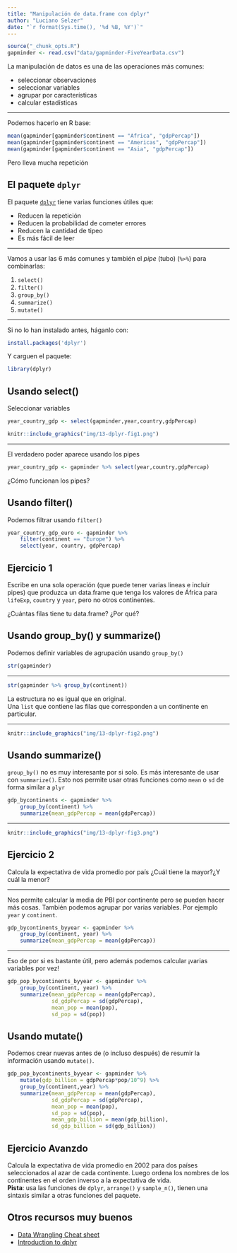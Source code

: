 ```yaml
---
title: "Manipulación de data.frame con dplyr"
author: "Luciano Selzer"
date: "`r format(Sys.time(), '%d %B, %Y')`"
---
```


```r
source("_chunk_opts.R")
gapminder <- read.csv("data/gapminder-FiveYearData.csv")
```


La manipulación de datos es una de las operaciones más comunes:

+ seleccionar observaciones
+ seleccionar variables
+ agrupar por características
+ calcular estadísticas

---

Podemos hacerlo en R base:

```r
mean(gapminder[gapminder$continent == "Africa", "gdpPercap"])
mean(gapminder[gapminder$continent == "Americas", "gdpPercap"])
mean(gapminder[gapminder$continent == "Asia", "gdpPercap"])
```

Pero lleva mucha repetición


## El paquete `dplyr`

El paquete [`dplyr`](https://cran.r-project.org/web/packages/dplyr/dplyr.pdf)
tiene varias funciones útiles que:

+ Reducen la repetición
+ Reducen la probabilidad de cometer errores
+ Reducen la cantidad de tipeo
+ Es más fácil de leer

---

Vamos a usar las 6 más comunes y también el *pipe* (tubo) (`%>%`) para 
combinarlas:

1. `select()`
2. `filter()`
3. `group_by()`
4. `summarize()`
5. `mutate()`

---

Si no lo han instalado antes, háganlo con:


```r
install.packages('dplyr')
```

Y carguen el paquete:

```r
library(dplyr)
```

## Usando select()

Seleccionar variables

```r
year_country_gdp <- select(gapminder,year,country,gdpPercap)
```


```r
knitr::include_graphics("img/13-dplyr-fig1.png")
```

---

El verdadero poder aparece usando los pipes

```r
year_country_gdp <- gapminder %>% select(year,country,gdpPercap)
```


¿Cómo funcionan los pipes?

## Usando filter()

Podemos filtrar usando `filter()`

```r
year_country_gdp_euro <- gapminder %>%
    filter(continent == "Europe") %>%
    select(year, country, gdpPercap)
```

## Ejercicio 1{.challenge}

Escribe en una sola operación (que puede tener varias lineas e incluir pipes) 
que produzca un data.frame que tenga los valores de África para `lifeExp`, 
`country` y `year`, pero no otros continentes.

¿Cuántas filas tiene tu data.frame? ¿Por qué?


## Usando group_by() y summarize()

Podemos definir variables de agrupación usando `group_by()`

```r
str(gapminder)

```

---

```r
str(gapminder %>% group_by(continent))
```


La estructura no es igual que en original.  
Una `list` que contiene las filas que corresponden a un continente en particular.

---

```r
knitr::include_graphics("img/13-dplyr-fig2.png")
```



## Usando summarize()

`group_by()` no es muy interesante por si solo. Es más interesante de
usar con `summarize()`. Esto nos permite usar otras funciones como `mean`
o `sd` de forma similar a `plyr`


```r
gdp_bycontinents <- gapminder %>%
    group_by(continent) %>%
    summarize(mean_gdpPercap = mean(gdpPercap))
```

---

```r
knitr::include_graphics("img/13-dplyr-fig3.png")
```


## Ejercicio 2{.challenge}

Calcula la expectativa de vida promedio por país ¿Cuál tiene la mayor?¿Y cuál 
la menor?

---

Nos permite calcular la media de PBI por continente pero se pueden hacer más cosas.
También podemos agrupar por varias variables. Por ejemplo `year` y `continent`.


```r
gdp_bycontinents_byyear <- gapminder %>%
    group_by(continent, year) %>%
    summarize(mean_gdpPercap = mean(gdpPercap))
```

---

Eso de por si es bastante útil, pero además podemos calcular ¡varias variables
por vez!


```r
gdp_pop_bycontinents_byyear <- gapminder %>%
    group_by(continent, year) %>%
    summarize(mean_gdpPercap = mean(gdpPercap),
              sd_gdpPercap = sd(gdpPercap),
              mean_pop = mean(pop),
              sd_pop = sd(pop))
```

## Usando mutate()

Podemos crear nuevas antes de (o incluso después) de resumir la información 
usando `mutate()`.

```r
gdp_pop_bycontinents_byyear <- gapminder %>%
    mutate(gdp_billion = gdpPercap*pop/10^9) %>%
    group_by(continent,year) %>%
    summarize(mean_gdpPercap = mean(gdpPercap),
              sd_gdpPercap = sd(gdpPercap),
              mean_pop = mean(pop),
              sd_pop = sd(pop),
              mean_gdp_billion = mean(gdp_billion),
              sd_gdp_billion = sd(gdp_billion))
```



## Ejercicio Avanzdo

Calcula la expectativa de vida promedio en 2002 para dos países seleccionados
al azar de cada continente. Luego ordena los nombres de los continentes 
en el orden inverso a la expectativa de vida.  
**Pista**: usa las funciones de `dplyr`, `arrange()` y `sample_n()`, tienen
una sintaxis similar a otras funciones del paquete.

## Otros recursos muy buenos

* [Data Wrangling Cheat sheet](https://www.rstudio.com/wp-content/uploads/2015/02/data-wrangling-cheatsheet.pdf)
* [Introduction to dplyr](https://cran.rstudio.com/web/packages/dplyr/vignettes/introduction.html)

